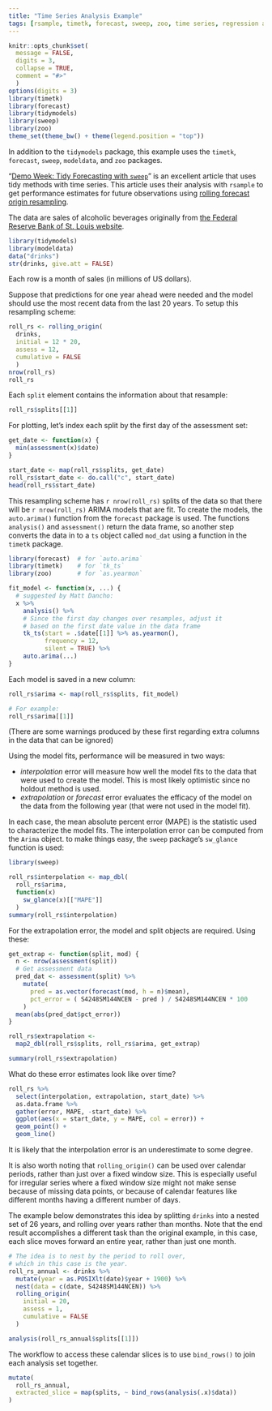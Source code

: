 ```yaml
---
title: "Time Series Analysis Example"
tags: [rsample, timetk, forecast, sweep, zoo, time series, regression analysis]
---
```


```r
knitr::opts_chunk$set(
  message = FALSE,
  digits = 3,
  collapse = TRUE,
  comment = "#>"
  )
options(digits = 3)
library(timetk)
library(forecast)
library(tidymodels)
library(sweep)
library(zoo)
theme_set(theme_bw() + theme(legend.position = "top"))
```

In addition to the `tidymodels` package, this example uses the `timetk`, `forecast`, `sweep`, `modeldata`, and `zoo` packages. 


"[Demo Week: Tidy Forecasting with `sweep`](http://www.business-science.io/code-tools/2017/10/25/demo_week_sweep.html)" is an excellent article that uses tidy methods with time series. This article uses their analysis with `rsample` to get performance estimates for future observations using [rolling forecast origin resampling](https://robjhyndman.com/hyndsight/crossvalidation/). 

The data are sales of alcoholic beverages originally from [the Federal Reserve Bank of St. Louis website](https://fred.stlouisfed.org/series/S4248SM144NCEN).

```r
library(tidymodels)
library(modeldata)
data("drinks")
str(drinks, give.att = FALSE)
```

Each row is a month of sales (in millions of US dollars). 

Suppose that predictions for one year ahead were needed and the model should use the most recent data from the last 20 years. To setup this resampling scheme:

```r
roll_rs <- rolling_origin(
  drinks, 
  initial = 12 * 20, 
  assess = 12,
  cumulative = FALSE
  )
nrow(roll_rs)
roll_rs
```

Each `split` element contains the information about that resample:

```r
roll_rs$splits[[1]]
```

For plotting, let's index each split by the first day of the assessment set:

```r
get_date <- function(x) {
  min(assessment(x)$date)
}

start_date <- map(roll_rs$splits, get_date)
roll_rs$start_date <- do.call("c", start_date)
head(roll_rs$start_date)
```

This resampling scheme has `r nrow(roll_rs)` splits of the data so that there will be `r nrow(roll_rs)` ARIMA models that are fit. To create the models, the `auto.arima()` function from the `forecast` package is used. The functions `analysis()` and `assessment()` return the data frame, so another step converts the data in to a `ts` object called `mod_dat` using a function in the `timetk` package.

```r
library(forecast)  # for `auto.arima`
library(timetk)    # for `tk_ts`
library(zoo)       # for `as.yearmon`

fit_model <- function(x, ...) {
  # suggested by Matt Dancho:
  x %>%
    analysis() %>%
    # Since the first day changes over resamples, adjust it
    # based on the first date value in the data frame 
    tk_ts(start = .$date[[1]] %>% as.yearmon(), 
          frequency = 12, 
          silent = TRUE) %>%
    auto.arima(...)
}
```

Each model is saved in a new column:

```r
roll_rs$arima <- map(roll_rs$splits, fit_model)

# For example:
roll_rs$arima[[1]]
```

(There are some warnings produced by these first regarding extra columns in the data that can be ignored)

Using the model fits, performance will be measured in two ways:

 * _interpolation_ error will measure how well the model fits to the data that were used to create the model. This is most likely optimistic since no holdout method is used. 
 * _extrapolation_ or _forecast_ error evaluates the efficacy of the model on the data from the following year (that were not used in the model fit).
 
In each case, the mean absolute percent error (MAPE) is the statistic used to characterize the model fits. The interpolation error can be computed from the `Arima` object. to make things easy, the `sweep` package's `sw_glance` function is used:

```r
library(sweep)

roll_rs$interpolation <- map_dbl(
  roll_rs$arima,
  function(x) 
    sw_glance(x)[["MAPE"]]
  )
summary(roll_rs$interpolation)
```

For the extrapolation error, the model and split objects are required. Using these:

```r
get_extrap <- function(split, mod) {
  n <- nrow(assessment(split))
  # Get assessment data
  pred_dat <- assessment(split) %>%
    mutate(
      pred = as.vector(forecast(mod, h = n)$mean),
      pct_error = ( S4248SM144NCEN - pred ) / S4248SM144NCEN * 100
    )
  mean(abs(pred_dat$pct_error))
}

roll_rs$extrapolation <- 
  map2_dbl(roll_rs$splits, roll_rs$arima, get_extrap)

summary(roll_rs$extrapolation)
```

What do these error estimates look like over time?

```r
roll_rs %>%
  select(interpolation, extrapolation, start_date) %>%
  as.data.frame %>%
  gather(error, MAPE, -start_date) %>%
  ggplot(aes(x = start_date, y = MAPE, col = error)) + 
  geom_point() + 
  geom_line()
```

It is likely that the interpolation error is an underestimate to some degree. 

It is also worth noting that `rolling_origin()` can be used over calendar periods, rather than just over a fixed window size. This is especially useful for irregular series where a fixed window size might not make sense because of missing data points, or because of calendar features like different months having a different number of days.

The example below demonstrates this idea by splitting `drinks` into a nested set
of 26 years, and rolling over years rather than months. Note that the end result
accomplishes a different task than the original example, in this case, each slice
moves forward an entire year, rather than just one month.

```r
# The idea is to nest by the period to roll over,
# which in this case is the year.
roll_rs_annual <- drinks %>%
  mutate(year = as.POSIXlt(date)$year + 1900) %>%
  nest(data = c(date, S4248SM144NCEN)) %>%
  rolling_origin(
    initial = 20, 
    assess = 1, 
    cumulative = FALSE
  )

analysis(roll_rs_annual$splits[[1]])
```

The workflow to access these calendar slices is to use `bind_rows()` to join
each analysis set together.

```r
mutate(
  roll_rs_annual,
  extracted_slice = map(splits, ~ bind_rows(analysis(.x)$data))
)
```

